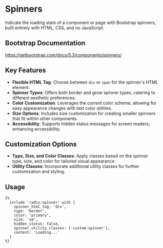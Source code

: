 # Spinners

Indicate the loading state of a component or page with Bootstrap spinners, built entirely with HTML, CSS, and no JavaScript.

## Bootstrap Documentation

<https://getbootstrap.com/docs/5.3/components/spinners/>

## Key Features

- **Flexible HTML Tag**: Choose between `div` or `span` for the spinner's HTML element.
- **Spinner Types**: Offers both border and grow spinner types, catering to different aesthetic preferences.
- **Color Customization**: Leverages the current color scheme, allowing for easy appearance changes with text color utilities.
- **Size Options**: Includes size customization for creating smaller spinners that fit within other components.
- **Accessibility**: Supports hidden status messages for screen readers, enhancing accessibility.

## Customization Options

- **Type, Size, and Color Classes**: Apply classes based on the spinner type, size, and color for tailored visual appearance.
- **Utility Classes**: Incorporate additional utility classes for further customization and styling.

## Usage

```twig
{%
  include 'radix:spinner' with {
    spinner_html_tag: 'div',
    type: 'border',
    color: 'primary',
    size: 'sm',
    hidden_status: false,
    spinner_utility_classes: ['custom-spinner'],
    content: 'Loading...'
  }
%}
```
